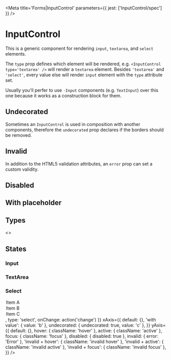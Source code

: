 

<Meta title='Forms|InputControl' parameters={{ jest: ['InputControl/spec'] }} />

# InputControl

This is a generic component for rendering `input`, `textarea`, and `select` elements.

The `type` prop defines which element will be rendered, e.g. `<InputControl type='textarea' />` will render a `textarea`
element. Besides `'textarea'` and `'select'`, every value else will render `input` element with the `type` attribute
set.

Usually you'll perfer to use `-Input` components
(e.g. <LinkTo kind='Forms|TextInput' story='Default'>`TextInput`</LinkTo>) over this one because it works as a
construction block for them.

<Preview>
  <Story name='Default'>
    <InputControl defaultValue='Value' onChange={action('change')} />
  </Story>
</Preview>

<Props of={InputControl} />

## Undecorated

Sometimes an <LinkTo kind='Forms|InputControl' story='Default Story'>`InputControl`</LinkTo> is used in composition with another components,
therefore the `undecorated` prop declares if the borders should be removed.

<Preview>
  <Story name='Undecorated'>
    <InputControl defaultValue='Value' undecorated onChange={action('change')} />
  </Story>
</Preview>

## Invalid

In addition to the HTML5 validation attributes, an `error` prop can set a custom validity.

<Preview>
  <Story name='Invalid'>
    <InputControl defaultValue='Value' error='Error' onChange={action('change')} />
  </Story>
</Preview>

## Disabled

<Preview>
  <Story name='Disabled'>
    <InputControl defaultValue='Value' disabled onChange={action('change')} />
  </Story>
</Preview>

## With placeholder

<Preview>
  <Story name='With Placeholder'>
    <InputControl placeholder='Placeholder' onChange={action('change')} />
  </Story>
</Preview>

## Types

<Preview>
  <Story name='Types'>
    <>
      <Label position='top' text='text' style={{ margin: '0 1rem' }}>
        <InputControl type='text' />
      </Label>
      <Label position='top' text='textarea' style={{ margin: '0 1rem' }}>
        <InputControl type='textarea' rows={2} />
      </Label>
      <Label position='top' text='select' style={{ margin: '0 1rem' }}>
        <InputControl type='select' />
      </Label>
    </>
  </Story>
</Preview>

## States

### Input

<Story name='States Of Input Type'>
  <PropsVariationSection
    component={InputControl}
    common={{ onChange: action('change') }}
    xAxis={{
      default: {},
      'with placeholder': { placeholder: 'Placeholder' },
      'with value': { value: 'Value' },
      undecorated: { undecorated: true, value: 'Value' },
    }}
    yAxis={{
      default: {},
      hover: { className: 'hover' },
      active: { className: 'active' },
      focus: { className: 'focus' },
      disabled: { disabled: true },
      invalid: { error: 'Error' },
      'invalid + hover': { className: 'invalid hover' },
      'invalid + active': { className: 'invalid active' },
      'invalid + focus': { className: 'invalid focus' },
    }}
  />
</Story>

### TextArea

<Story name='States Of TextArea Type'>
  <PropsVariationSection
    component={InputControl}
    common={{ type: 'textarea', onChange: action('change') }}
    xAxis={{
      default: {},
      'with placeholder': { placeholder: 'Placeholder' },
      'with value': { value: 'Value' },
      undecorated: { undecorated: true, value: 'Value' },
    }}
    yAxis={{
      default: {},
      hover: { className: 'hover' },
      active: { className: 'active' },
      focus: { className: 'focus' },
      disabled: { disabled: true },
      invalid: { error: 'Error' },
      'invalid + hover': { className: 'invalid hover' },
      'invalid + active': { className: 'invalid active' },
      'invalid + focus': { className: 'invalid focus' },
    }}
  />
</Story>

### Select

<Story name='States Of Select Type'>
  <PropsVariationSection
    component={InputControl}
    common={{
      children: <>
        <option value='a'>Item A</option>
        <option value='b'>Item B</option>
        <option value='c'>Item C</option>
      </>,
      type: 'select',
      onChange: action('change')
    }}
    xAxis={{
      default: {},
      'with value': { value: 'b' },
      undecorated: { undecorated: true, value: 'c' },
    }}
    yAxis={{
      default: {},
      hover: { className: 'hover' },
      active: { className: 'active' },
      focus: { className: 'focus' },
      disabled: { disabled: true },
      invalid: { error: 'Error' },
      'invalid + hover': { className: 'invalid hover' },
      'invalid + active': { className: 'invalid active' },
      'invalid + focus': { className: 'invalid focus' },
    }}
  />
</Story>
